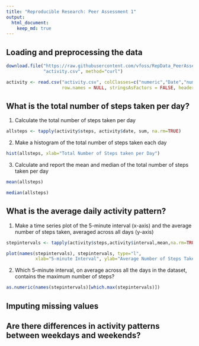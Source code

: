 ```yaml
---
title: "Reproducible Research: Peer Assessment 1"
output: 
  html_document:
    keep_md: true
---
```



## Loading and preprocessing the data

```r
download.file("https://raw.githubusercontent.com/vfoss/RepData_PeerAssessment1/master/activity.csv", 
              "activity.csv", method="curl")

activity <- read.csv("activity.csv", colClasses=c("numeric","Date","numeric"),
                     row.names = NULL, stringsAsFactors = FALSE, header=TRUE)
```

## What is the total number of steps taken per day?

1. Calculate the total number of steps taken per day
```r
allsteps <- tapply(activity$steps, activity$date, sum, na.rm=TRUE)
```
  
2. Make a histogram of the total number of steps taken each day
```r
hist(allsteps, xlab="Total Number of Steps taken per Day")
```

3. Calculate and report the mean and median of the total number of steps taken per day
```r
mean(allsteps)
```

```r
median(allsteps)
```

## What is the average daily activity pattern?
1. Make a time series plot of the 5-minute interval (x-axis) and the average number of steps taken, averaged across all days (y-axis)
```r
stepintervals <- tapply(activity$steps,activity$interval,mean,na.rm=TRUE)

plot(names(stepintervals), stepintervals, type="l", 
           xlab="5-minute Interval", ylab="Average Number of Steps Taken")
```
  
2. Which 5-minute interval, on average across all the days in the dataset, contains the maximum number of steps?
```r
as.numeric(names(stepintervals)[which.max(stepintervals)])
```

## Imputing missing values



## Are there differences in activity patterns between weekdays and weekends?
